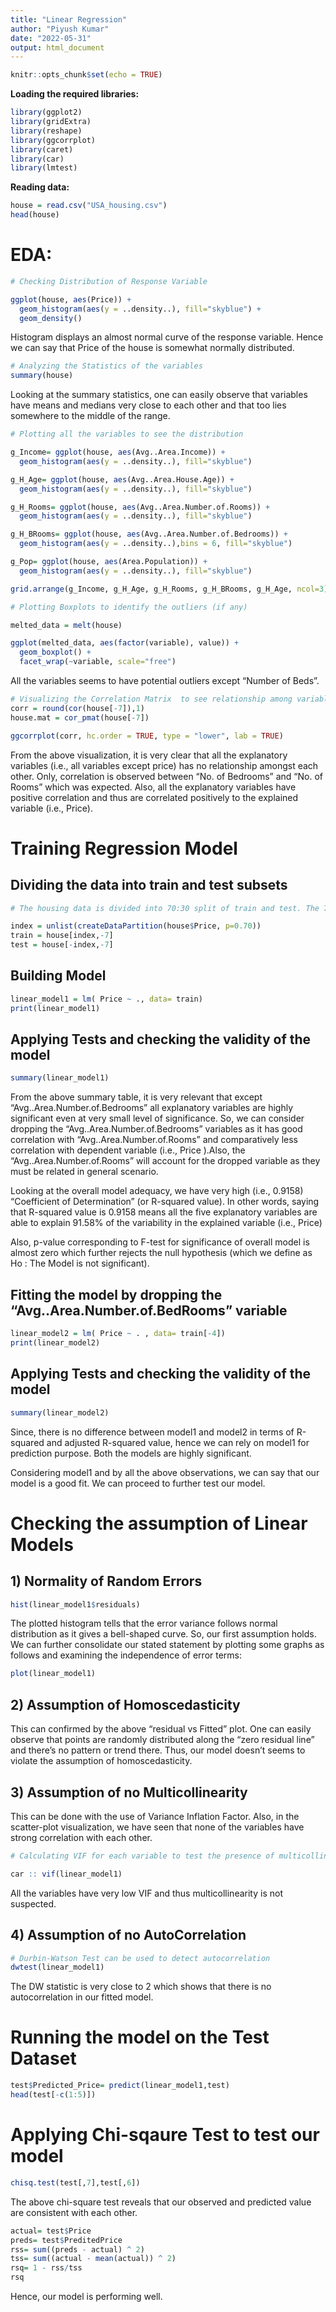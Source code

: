 ---
title: "Linear Regression"
author: "Piyush Kumar"
date: "2022-05-31"
output: html_document
---

```{r setup, include=FALSE}
knitr::opts_chunk$set(echo = TRUE)
```

**Loading the required libraries:**
```{r}
library(ggplot2)
library(gridExtra)
library(reshape)
library(ggcorrplot)
library(caret)
library(car)
library(lmtest)
```



**Reading data:**
```{r}
house = read.csv("USA_housing.csv")
head(house)
```

# EDA:
```{r}
# Checking Distribution of Response Variable

ggplot(house, aes(Price)) +
  geom_histogram(aes(y = ..density..), fill="skyblue") +
  geom_density() 

```


Histogram displays an almost normal curve of the response variable. Hence we can say that Price of the house is somewhat normally distributed.


```{r}
# Analyzing the Statistics of the variables
summary(house)
```


Looking at the summary statistics, one can easily observe that variables have means and medians very close to each other and that too lies somewhere to the middle of the range. 


```{r}
# Plotting all the variables to see the distribution

g_Income= ggplot(house, aes(Avg..Area.Income)) +
  geom_histogram(aes(y = ..density..), fill="skyblue") 

g_H_Age= ggplot(house, aes(Avg..Area.House.Age)) +
  geom_histogram(aes(y = ..density..), fill="skyblue") 

g_H_Rooms= ggplot(house, aes(Avg..Area.Number.of.Rooms)) +
  geom_histogram(aes(y = ..density..), fill="skyblue") 

g_H_BRooms= ggplot(house, aes(Avg..Area.Number.of.Bedrooms)) +
  geom_histogram(aes(y = ..density..),bins = 6, fill="skyblue") 

g_Pop= ggplot(house, aes(Area.Population)) +
  geom_histogram(aes(y = ..density..), fill="skyblue") 

grid.arrange(g_Income, g_H_Age, g_H_Rooms, g_H_BRooms, g_H_Age, ncol=3)

```


```{r}
# Plotting Boxplots to identify the outliers (if any)

melted_data = melt(house)

ggplot(melted_data, aes(factor(variable), value)) +
  geom_boxplot() +
  facet_wrap(~variable, scale="free")
```


All the variables seems to have potential outliers except "Number of Beds".

```{r}
# Visualizing the Correlation Matrix  to see relationship among variables
corr = round(cor(house[-7]),1)
house.mat = cor_pmat(house[-7])

ggcorrplot(corr, hc.order = TRUE, type = "lower", lab = TRUE)

```

From the above visualization, it is very clear that all the explanatory variables (i.e., all variables except price) has no relationship amongst each other. Only, correlation is observed between "No. of Bedrooms" and "No. of Rooms" which was expected.
Also, all the explanatory variables have positive correlation and thus are correlated positively to the explained variable (i.e., Price).

# Training Regression Model

## Dividing the data into train and test subsets

```{r}
# The housing data is divided into 70:30 split of train and test. The 70:30 split is the most common and is mostly used during the training phase. 70% of the data is used for training, and the rest 30% is for testing how good we were able to learn the data behavior

index = unlist(createDataPartition(house$Price, p=0.70))
train = house[index,-7]
test = house[-index,-7]
```

## Building Model
```{r}
linear_model1 = lm( Price ~ ., data= train)
print(linear_model1)
```

## Applying Tests and checking the validity of the model
```{r}
summary(linear_model1)
```


From the above summary table, it is very relevant that except "Avg..Area.Number.of.Bedrooms"  all explanatory variables are highly significant even at very small level of significance. 
So, we can consider dropping the "Avg..Area.Number.of.Bedrooms" variables as it has good correlation with "Avg..Area.Number.of.Rooms" and comparatively less correlation with dependent variable (i.e., Price ).Also, the "Avg..Area.Number.of.Rooms" will account for the dropped variable as they must be related in general scenario.

Looking at the overall model adequacy, we have very high (i.e., 0.9158) "Coefficient of Determination" (or R-squared value). 
In other words, saying that R-squared value is 0.9158 means all the five explanatory variables are able to explain 91.58% of the variability in the explained variable (i.e., Price)

Also, p-value corresponding to F-test for significance of overall model is almost zero which further rejects the null  hypothesis (which we define as Ho : The Model is not significant).


## Fitting the model by dropping the "Avg..Area.Number.of.BedRooms" variable
```{r}
linear_model2 = lm( Price ~ . , data= train[-4])
print(linear_model2)
```

## Applying Tests and checking the validity of the model
```{r}
summary(linear_model2)
```


Since, there is no difference between model1 and model2 in terms of R-squared and adjusted R-squared value, hence we can rely on model1 for prediction purpose. Both the models are highly significant.

Considering model1 and by all the above observations, we can say that our model is a good fit. We can proceed to further test our model.

# Checking the assumption of Linear Models

## 1) Normality of Random Errors

```{r}
hist(linear_model1$residuals)
```


The plotted histogram tells that the error variance follows normal distribution as it gives a bell-shaped curve. So, our first assumption holds.
We can further consolidate our stated statement by plotting some graphs as follows and examining the independence of error terms:

```{r}
plot(linear_model1)
```

## 2) Assumption of Homoscedasticity
This can confirmed by the above "residual vs Fitted" plot. One can easily observe that points are randomly distributed along the "zero residual line" and there's no pattern or trend there. Thus, our model doesn't seems to violate the assumption of homoscedasticity.

## 3) Assumption of no Multicollinearity
This can be done with the use of Variance Inflation Factor. Also, in the scatter-plot visualization, we have seen that none of the variables have strong correlation with each other.

```{r}
# Calculating VIF for each variable to test the presence of multicollinearity in the model

car :: vif(linear_model1)
```

All the variables have very low VIF and thus multicollinearity is not suspected.

## 4) Assumption of no AutoCorrelation

```{r}
# Durbin-Watson Test can be used to detect autocorrelation
dwtest(linear_model1)
```

The DW statistic is very close to 2 which shows that there is no autocorrelation in our fitted model.

# Running the model on the Test Dataset
```{r}
test$Predicted_Price= predict(linear_model1,test)
head(test[-c(1:5)])
```

# Applying Chi-sqaure Test to test our model 
```{r}
chisq.test(test[,7],test[,6])
```

The above chi-square test reveals that our observed and predicted value are consistent with each other.

```{r}
actual= test$Price
preds= test$PreditedPrice
rss= sum((preds - actual) ^ 2)
tss= sum((actual - mean(actual)) ^ 2)
rsq= 1 - rss/tss
rsq
```
Hence, our model is performing well.
